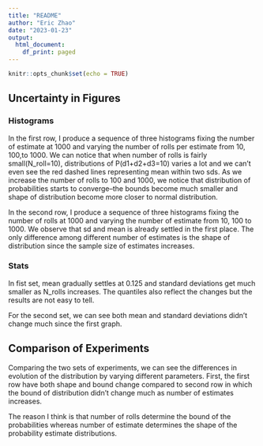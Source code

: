 ```yaml
---
title: "README"
author: "Eric Zhao"
date: "2023-01-23"
output:
  html_document:
    df_print: paged
---
```


```r
knitr::opts_chunk$set(echo = TRUE)
```

## Uncertainty in Figures

### Histograms

In the first row, I produce a sequence of three histograms fixing the number of estimate at 1000 and varying the number of rolls per estimate from 10, 100,to 1000. We can notice that when number of rolls is fairly small(N_roll=10), distributions of P(d1+d2+d3=10) varies a lot and we can't even see the red dashed lines representing mean within two sds. As we increase the number of rolls to 100 and 1000, we notice that distribution of probabilities starts to converge--the bounds become much smaller and shape of distribution become more closer to normal distribution.

In the second row, I produce a sequence of three histograms fixing the number of rolls at 1000 and varying the number of estimate from 10, 100 to 1000. We observe that sd and mean is already settled in the first place. The only difference among different number of estimates is the shape of distribution since the sample size of estimates increases.

### Stats

In fist set, mean gradually settles at 0.125 and standard deviations get much smaller as N_rolls increases. The quantiles also reflect the changes but the results are not easy to tell.

For the second set, we can see both mean and standard deviations didn't change much since the first graph.

## Comparison of Experiments

Comparing the two sets of experiments, we can see the differences in evolution of the distribution by varying different parameters. First, the first row have both shape and bound change compared to second row in which the bound of distribution didn't change much as number of estimates increases.

The reason I think is that number of rolls determine the bound of the probabilities whereas number of estimate determines the shape of the probability estimate distributions.
